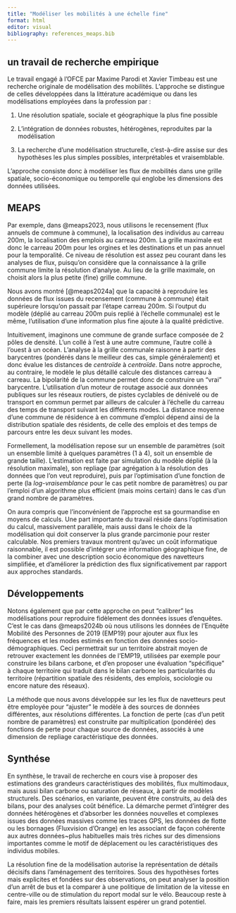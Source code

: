 ```yaml
---
title: "Modéliser les mobilités à une échelle fine"
format: html
editor: visual
bibliography: references_meaps.bib
---
```


## un travail de recherche  empirique

Le travail engagé à l’OFCE par Maxime Parodi et Xavier Timbeau est une recherche originale de modélisation des mobilités. L’approche se distingue de celles développées dans la littérature académique ou dans les modélisations employées dans la profession par :

1.  Une résolution spatiale, sociale et géographique la plus fine possible

2.  L’intégration de données robustes, hétérogènes, reproduites par la modélisation

3.  La recherche d’une modélisation structurelle, c’est-à-dire assise sur des hypothèses les plus simples possibles, interprétables et vraisemblable.

L’approche consiste donc à modéliser les flux de mobilités dans une grille spatiale, socio-économique ou temporelle qui englobe les dimensions des données utilisées.

## MEAPS

Par exemple, dans @meaps2023, nous utilisons le recensement (flux annuels de commune à commune), la localisation des individus au carreau 200m, la localisation des emplois au carreau 200m. La grille maximale est donc le carreau 200m pour les orgines et les destinations et un pas annuel pour la temporalité. Ce niveau de résolution est assez peu courant dans les analyses de flux, puisqu'on considère que la connaissance à la grille commune limite la résolution d'analyse. Au lieu de la grille maximale, on choisit alors la plus petite (fine) grille commune.

Nous avons montré [@meaps2024a] que la capacité à reproduire les données de flux issues du recensement (commune à commune) était supérieure lorsqu'on passait par l'étape carreau 200m. Si l'output du modèle (déplié au carreau 200m puis replié à l'échelle communale) est le même, l'utilisation d'une information plus fine ajoute à la qualité prédictive.

Intuitivement, imaginons une commune de grande surface composée de 2 pôles de densité. L'un collé à l'est à une autre commune, l'autre collé à l'ouest à un océan. L'analyse à la grille communale raisonne à partir des barycentres (pondérés dans le meilleur des cas, simple généralement) et donc évalue les distances de *centroïde* à *centroïde*. Dans notre approche, au contraire, le modèle le plus détaillé calcule des distances carreau à carreau. La bipolarité de la commune permet donc de construire un "vrai" barycentre. L'utilisation d'un moteur de routage associé aux données publiques sur les réseaux routiers, de pistes cyclables de dénivelé ou de transport en commun permet par ailleurs de calculer à l'échelle du carreau des temps de transport suivant les différents modes. La distance moyenne d'une commune de résidence à en commune d'emploi dépend ainsi de la distribution spatiale des résidents, de celle des emplois et des temps de parcours entre les deux suivant les modes.

Formellement, la modélisation repose sur un ensemble de paramètres (soit un ensemble limité à quelques paramètres (1 à 4), soit un ensemble de grande taille). L'estimation est faite par simulation du modèle déplié (à la résolution maximale), son repliage (par agrégation à la résolution des données que l'on veut reproduire), puis par l'optimisation d'une fonction de perte (la *log-vraisemblance* pour le cas petit nombre de paramètres) ou par l'emploi d'un algorithme plus efficient (mais moins certain) dans le cas d'un grand nombre de paramètres.

On aura compris que l'inconvénient de l'approche est sa gourmandise en moyens de calculs. Une part importante du travail réside dans l'optimisation du calcul, massivement parallèle, mais aussi dans le choix de la modélisation qui doit conserver la plus grande parcimonie pour rester calculable. Nos premiers travaux montrent qu'avec un coût informatique raisonnable, il est possible d'intégrer une information géographique fine, de la combiner avec une description socio économique des navetteurs simplifiée, et d'améliorer la prédiction des flux significativement par rapport aux approches standards.

## Développements

Notons également que par cette approche on peut "calibrer" les modélisations pour reproduire fidèlement des données issues d'enquêtes. C'est le cas dans @meaps2024b où nous utilisons les données de l'Enquête Mobilité des Personnes de 2019 (EMP19) pour ajouter aux flux les fréquences et les modes estimés en fonction des données socio-démographiques. Ceci permettrait sur un territoire abstrait moyen de retrouver exactement les données de l'EMP19, utilisées par exemple pour construire les bilans carbone, et d'en proposer une évaluation "spécifique" à chaque territoire qui traduit dans le bilan carbone les particularités du territoire (répartition spatiale des résidents, des emplois, sociologie ou encore nature des réseaux).

La méthode que nous avons développée sur les les flux de navetteurs peut être employée pour "ajuster" le modèle à des sources de données différentes, aux résolutions différentes. La fonction de perte (cas d'un petit nombre de paramètres) est construite par multiplication (pondérée) des fonctions de perte pour chaque source de données, associés à une dimension de repliage caractéristique des données.

## Synthése

En synthèse, le travail de recherche en cours vise à proposer des estimations des grandeurs caractéristiques des mobilités, flux multimodaux, mais aussi bilan carbone ou saturation de réseaux, à partir de modèles structurels. Des scénarios, en variante, peuvent être construits, au delà des bilans, pour des analyses coût bénéfice. La démarche permet d'intégrer des données hétérogènes et d'absorber les données nouvelles et complexes issues des données massives comme les traces GPS, les données de flotte ou les bornages (Fluxvision d'Orange) en les associant de façon cohérente aux autres données\~plus habituelles mais très riches sur des dimensions importantes comme le motif de déplacement ou les caractéristiques des individus mobiles.

La résolution fine de la modélisation autorise la représentation de détails décisifs dans l'aménagement des territoires. Sous des hypothèses fortes mais explicites et fondées sur des observations, on peut analyser la position d'un arrêt de bus et la comparer à une politique de limitation de la vitesse en centre-ville ou de stimulation du report modal sur le vélo. Beaucoup reste à faire, mais les premiers résultats laissent espérer un grand potentiel.
